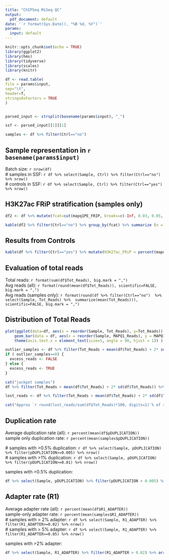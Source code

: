 ```yaml
---
title: "ChIPSeq MiSeq QC"
output:
  pdf_document: default
date: '`r format(Sys.Date(), "%B %d, %Y")`'
params:
  input: default
---
```


```r
knitr::opts_chunk$set(echo = TRUE)
library(ggplot2)
library(hms)
library(tidyverse)
library(scales)
library(knitr)

df <- read.table(
file = params$input,
sep="\t",
header=T,
stringsAsFactors = TRUE
)


parsed_input <- strsplit(basename(params$input), "_")

ssf <- parsed_input[[1]][1]

samples <- df %>% filter(Ctrl=="no")
```


## Sample representation in ``r basename(params$input)``

Batch size: `r nrow(df)`  
&#35; samples in SSF: `r df %>% select(Sample, Ctrl) %>% filter(Ctrl=="no") %>% nrow()`  
&#35; controls in SSF: `r df %>% select(Sample, Ctrl) %>% filter(Ctrl=="yes") %>% nrow()`  

## H3K27ac FRiP stratification (samples only) 

```r
df2 <- df %>% mutate(fcat=cut(mapq1PE_FRIP, breaks=c(-Inf, 0.03, 0.05, 0.1, Inf), labels=c("<3%","3%<X<5%", "5%<X<10%",">10%")))

kable(df2 %>% filter(Ctrl=="no") %>% group_by(fcat) %>% summarize (n = n()) %>% mutate(pct_fcat = percent(n/sum(n))))
```

## Results from Controls

```r

kable(df %>% filter(Ctrl=="yes") %>% mutate(H3K27ac_FRiP = percent(mapq1PE_FRIP)) %>% select(Sample, H3K27ac_FRiP, Tot_Reads))
```

## Evaluation of total reads 

Total reads: `r format(sum(df$Tot_Reads), big.mark = ",")`  
Avg reads (all): `r format(round(mean(df$Tot_Reads)), scientific=FALSE, big.mark = ",")`  
Avg reads (samples only): `r format(round(df %>% filter(Ctrl=="no")  %>% select(Sample, Tot_Reads) %>%  summarize(mean(Tot_Reads))), scientific=FALSE, big.mark = ",")`  


## Distribution of Total Reads

```r
plot(ggplot(data=df, aes(x = reorder(Sample, Tot_Reads), y=Tot_Reads)) + geom_bar(stat="identity", fill = "grey", colour = "black") + 
    geom_bar(data = df, aes(x = reorder(Sample, MAPQ1_Reads), y = MAPQ1_Reads), stat = "identity", fill = "grey", colour = "blue") +
    theme(axis.text.x = element_text(size=5, angle = 90, hjust = 1)) )
```

```r

outlier_samples <- df %>% filter(Tot_Reads > mean(df$Tot_Reads) + 2* sd(df$Tot_Reads)) %>% nrow()
if ( outlier_samples==0) {
  excess_reads <- FALSE
} else {
  excess_reads <- TRUE
}

```

```r
cat("jackpot samples")
df %>% filter(Tot_Reads > mean(df$Tot_Reads) + 2* sd(df$Tot_Reads)) %>% select(Sample,Tot_Reads)

lost_reads <- df %>% filter(Tot_Reads > mean(df$Tot_Reads) + 2* sd(df$Tot_Reads)) %>% mutate(lost = Tot_Reads-(mean(df$Tot_Reads))) %>% select(Sample,lost) %>% summarize(sum(lost))

cat("Approx `r round(lost_reads/sum(df$Tot_Reads)*100, digits=1)`% of reads are "excess reads" for jackpot sample(s)")
```



## Duplication rate

Average duplication rate (all): `r percent(mean(df$pDUPLICATION))`  
sample only duplication rate: `r percent(mean(samples$pDUPLICATION))`  


&#35; samples with >0.5% duplication: `r df %>% select(Sample, pDUPLICATION) %>% filter(pDUPLICATION>=0.005) %>% nrow()`  
&#35; samples with >1% duplication: `r df %>% select(Sample, pDUPLICATION) %>% filter(pDUPLICATION>=0.01) %>% nrow()`  

samples with >0.5% duplication:
```r
df %>% select(Sample, pDUPLICATION) %>% filter(pDUPLICATION > 0.005) %>% arrange(desc(pDUPLICATION)) %>% mutate(pDUP = percent(pDUPLICATION)) %>% select(Sample, pDUP) 
``` 

## Adapter rate (R1)

Average adapter rate (all): `r percent(mean(df$R1_ADAPTER))`  
sample-only adapter rate: `r percent(mean(samples$R1_ADAPTER))`  
&#35; samples with > 2% adapter: `r df %>% select(Sample, R1_ADAPTER) %>% filter(R1_ADAPTER>=0.02) %>% nrow()`  
&#35; samples with > 5% adapter: `r df %>% select(Sample, R1_ADAPTER) %>% filter(R1_ADAPTER>=0.05) %>% nrow()`  

samples with >2% adapter:
```r
df %>% select(Sample, R1_ADAPTER) %>% filter(R1_ADAPTER > 0.02) %>% arrange(desc(R1_ADAPTER)) %>% mutate(Adapter = percent(R1_ADAPTER)) %>% select(Sample, Adapter) 
```


